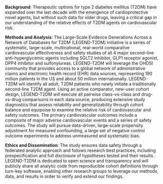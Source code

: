 **Background**:
Therapeutic options for type 2 diabetes mellitus (T2DM) have expanded over the last decade with the emergence of cardioprotective novel agents, but without such data for older drugs, leaving a critical gap in our understanding of the relative effects of T2DM agents on cardiovascular risk.

**Methods and Analysis**:
 The Large-Scale Evidence Generations Across a Network of Databases for T2DM (LEGEND-T2DM) initiative is a series of systematic, large-scale, multinational, real-world comparative cardiovascular effectiveness and safety studies of all 4 major second-line anti-hyperglycemic agents including SGLT2 inhibitor, GLP1 receptor agonist, DPP4 inhibitor and sulfonylureas. 
LEGEND-T2DM will leverage the OHDSI community that provides access to a global network of administrative claims and electronic health record (EHR) data sources, representing 190 million patients in the US and about 50 million internationally. 
LEGEND-T2DM will identify all adult, T2DM patients who newly initiate a traditionally second-line T2DM agent. 
Using an active comparator, new-user cohort design, LEGEND-T2DM will execute all pairwise class-vs-class and drug-vs-drug comparisons in each data source, producing extensive study diagnostics that assess reliability and generalizability through cohort balance and equipoise to examine the relative risk of cardiovascular and safety outcomes. 
The primary cardiovascular outcomes include a composite of major adverse cardiovascular events and a series of safety outcomes. 
The study will pursue data-driven, large-scale propensity adjustment for measured confounding, a large set of negative control outcome experiments to address unmeasured and systematic bias.

**Ethics and Dissemination**:
The study ensures data safety through a federated analytic approach and follows research best practices, including prespecification and full disclosure of hypotheses tested and their results. 
LEGEND-T2DM is dedicated to open science and transparency and will publicly share all analytic code from reproducible cohort definitions through turn-key software, enabling other research groups to leverage our methods, data, and results in order to verify and extend our findings.

